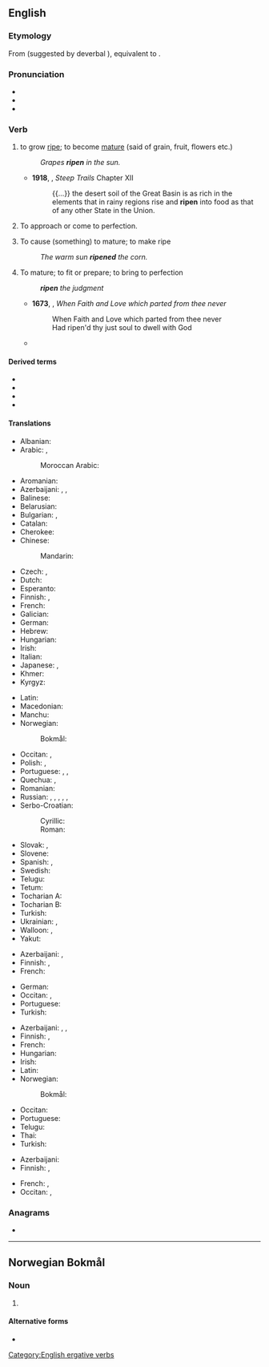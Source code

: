 ==English==
{{wikipedia|Ripening}}

===Etymology===
From {{inh|en|enm|*ripenen}} (suggested by deverbal {{m|enm|ripening|t=causing ripeness; ripening}}), equivalent to {{suffix|en|ripe|en|id2=inchoative|pos2=verbal suffix}}.

===Pronunciation===
* {{IPA|en|/ˈɹaɪpən/}}
* {{audio|en|LL-Q1860 (eng)-Vealhurl-ripen.wav|Audio (UK)}}
* {{rhymes|en|aɪpən|s=2}}

===Verb===
{{en-verb}}

# {{lb|en|intransitive}} to grow [[ripe]]; to become [[mature]] (said of grain, fruit, flowers etc.)
#: ''Grapes '''ripen''' in the sun.''
#* '''1918''', {{w|John Muir}}, ''Steep Trails'' Chapter XII
#*: {{...}} the desert soil of the Great Basin is as rich in the elements that in rainy regions rise and '''ripen''' into food as that of any other State in the Union.
# {{lb|en|intransitive}} To approach or come to perfection.
# {{lb|en|transitive}} To cause (something) to mature; to make ripe
#: ''The warm sun '''ripened''' the corn.''
# {{lb|en|transitive}} To mature; to fit or prepare; to bring to perfection
#: '''''ripen''' the judgment''
#* '''1673''', {{w|John Milton}}, ''When Faith and Love which parted from thee never''
#*: When Faith and Love which parted from thee never<br> Had ripen'd thy just soul to dwell with God
#* {{RQ:Gibbon Roman Empire|volume=III|chapter=General Observations on the Fall of the Roman Empire in the West|page=631|passage=But the decline of Rome was the natural and inevitable effect of immoderate greatneſs. Proſperity '''ripened''' the principle of decay; the cauſes of deſtruction multiplied with the extent of conqueſt; and as ſoon as time or accident had removed the artificial ſupports, the ſtupendous fabric yielded to the preſſure of its own weight. The ſtory of its ruin is ſimple and obvious; and instead of enquiring ''why'' the Roman empire was deſtroyed, we ſhould rather be ſurprised that it had ſubſiſted ſo long.}}

====Derived terms====
* {{l|en|overripen}}
* {{l|en|ripening}}
* {{l|en|ripener}}
* {{l|en|ripeness}}

====Translations====
{{trans-top|to grow ripe}}
* Albanian: {{t|sq|ndulk}}
* Arabic: {{t+|ar|يَنَعَ}}, {{t|ar|نَضَجَ}}
*: Moroccan Arabic: {{t|ary|طاب|tr=ṭab}}
* Aromanian: {{t|rup|coc}}
* Azerbaijani: {{t+|az|yetişmək}}, {{t|az|dəymək}}, {{t|az|bozarmaq}}
* Balinese: {{t|ban|nasak}}
* Belarusian: {{t|be|спець|impf}}
* Bulgarian: {{t+|bg|узря́вам|impf}}, {{t+|bg|зре́я|impf}}
* Catalan: {{t+|ca|madurar}}
* Cherokee: {{t|chr|ᎬᏂᏍᎦ}}
* Chinese:
*: Mandarin: {{t+|cmn|成熟|tr=chéngshú|sc=Hani}}
* Czech: {{t+|cs|zrát|impf}}, {{t|cs|dozrát|pf}}
* Dutch: {{t+|nl|rijpen}}
* Esperanto: {{t|eo|maturiĝi}}
* Finnish: {{t+|fi|kypsyä}}, {{t+|fi|tuleentua}}
* French: {{t+|fr|mûrir}}
* Galician: {{t+|gl|madurar}}
* German: {{t+|de|reifen}}
* Hebrew: {{t|he|הבשיל|tr=hivshíl}}
* Hungarian: {{t+|hu|érik}}
* Irish: {{t|ga|aibigh}}
* Italian: {{t+|it|maturare}}
* Japanese: {{t|ja|熟す|tr=じゅくす, jukusu|sc=Jpan}}, {{t+|ja|成熟|tr=せいじゅくする, seijuku suru|alt=成熟する|sc=Jpan}}
* Khmer: {{t+|km|ទុំ|tr=tum|sc=Khmr}}
* Kyrgyz: {{t+|ky|бышуу}}
{{trans-mid}}
* Latin: {{t|la|mātūrescō}}
* Macedonian: {{t|mk|зрее|impf}}
* Manchu: {{t|mnc|ᡠᡵᡝᠮᠪᡳ}}
* Norwegian:
*: Bokmål: {{t|nb|modnes}}
* Occitan: {{t+|oc|madurar}}, {{t+|oc|amadurar}}
* Polish: {{t+|pl|dojrzewać|impf}}, {{t+|pl|dojrzeć|pf}}
* Portuguese: {{t+|pt|amadurecer}}, {{t+|pt|madurar}}, {{t|pt|maturar}}
* Quechua: {{t|qu|puquy}}, {{t|qu|susuy}}
* Romanian: {{t+|ro|coace}}
* Russian: {{t+|ru|созрева́ть|impf}}, {{t+|ru|зреть|impf}}, {{t+|ru|созре́ть|pf}}, {{t+|ru|поспева́ть|impf}}, {{t+|ru|спеть|impf}}, {{t+|ru|поспе́ть|pf}}
* Serbo-Croatian:
*: Cyrillic: {{t|sh|зрети|impf}}
*: Roman: {{t+|sh|zreti|impf}}
* Slovak: {{t|sk|zrieť|impf}}, {{t|sk|dozrieť|pf}}
* Slovene: {{t|sl|zoreti|impf}}
* Spanish: {{t+|es|madurar}}, {{t+|es|colorear}}
* Swedish: {{t+|sv|mogna}}
* Telugu: {{t+|te|పండించు}}
* Tetum: {{t|tet|tasak}}
* Tocharian A: {{t|xto|päk-}}
* Tocharian B: {{t|txb|päk-}}
* Turkish: {{t+|tr|olgunlaşmak}}
* Ukrainian: {{t|uk|зрі́ти|impf}}, {{t|uk|дозріва́ти|impf}}
* Walloon: {{t+|wa|meuri}}, {{t+|wa|mawri}}
* Yakut: {{t|sah|бус}}
{{trans-bottom}}

{{trans-top|to approach or come to perfection}}
* Azerbaijani: {{t|az|[[kamal|kamala]] [[yetişmək]]}}, {{t|az|kamilləşmək}}
* Finnish: {{t+|fi|valmistua}}, {{t+|fi|kypsyä}}
* French: {{t-check|fr|[[arriver]] [[à]] [[maturité]]}} <!-- was "[[arriver]] [[à]] [[maturité]]" - assumed sum-of-parts; if an idiom, remove the wikilinks to the individual words. see [[User:Kephir/gadgets/xte#Translation_fixing]] -->
{{trans-mid}}
* German: {{t|de|ausreifen}}
* Occitan: {{t+|oc|amadurar}}, {{t+|oc|madurar}}
* Portuguese: {{t+|pt|amadurecer}}
* Turkish: {{t+|tr|olgunlaşmak}}
{{trans-bottom}}

{{trans-top|to cause to mature; to make ripe}}
* Azerbaijani: {{t+|az|yetişdirmək}}, {{t|az|yetkinləşdirmək}}, {{t|az|bozartmaq}}
* Finnish: {{t+|fi|kypsyttää}}, {{t|fi|tuleennuttaa}}
* French: {{t-check|fr|[[faire]] [[mûrir]]}} <!-- was "[[faire]] [[mûrir]]" - assumed sum-of-parts; if an idiom, remove the wikilinks to the individual words. see [[User:Kephir/gadgets/xte#Translation_fixing]] -->
* Hungarian: {{t+|hu|érlel}}
* Irish: {{t|ga|aibigh}}
* Latin: {{t|la|mītigō}}
* Norwegian:
*: Bokmål: {{t|nb|modne}}
{{trans-mid}}
* Occitan: {{t+|oc|amadurar}}
* Portuguese: {{t+|pt|amadurecer}}
* Telugu: {{t+|te|పండించు}}
* Thai: {{t+|th|บ่ม}}
* Turkish: {{t+|tr|olgunlaşmak}}
{{trans-bottom}}

{{trans-top|to bring to perfection}}
* Azerbaijani: {{t|az|kamilləşdirmək}}
* Finnish: {{t+|fi|kypsyttää}}, {{t+|fi|kypsytellä}}
{{trans-mid}}
* French: {{t+check|fr|mûrir}}, {{t-check|fr|[[amener]] [[à]] [[maturité]]}} <!-- was "[[amener]] [[à]] [[maturité]]" - assumed sum-of-parts; if an idiom, remove the wikilinks to the individual words. see [[User:Kephir/gadgets/xte#Translation_fixing]] -->
* Occitan: {{t+|oc|madurar}}, {{t+|oc|amadurar}}
{{trans-bottom}}

===Anagrams===
* {{anagrams|en|a=einpr|Perin|Piner|Prine|Repin|repin}}

[[Category:English ergative verbs]]
{{topics|en|Botany}}

----

==Norwegian Bokmål==

===Noun===
{{head|nb|noun form}}

# {{infl of|nb|ripe||def|m|s}}

====Alternative forms====
* {{l|nb|ripa}}